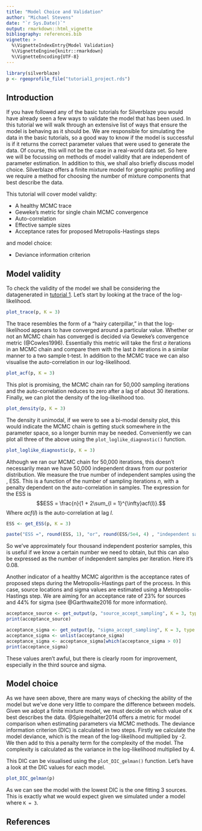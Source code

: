 ```yaml
---
title: "Model Choice and Validation"
author: "Michael Stevens"
date: "`r Sys.Date()`"
output: rmarkdown::html_vignette
bibliography: references.bib
vignette: >
  %\VignetteIndexEntry{Model Validation}
  %\VignetteEngine{knitr::rmarkdown}
  %\VignetteEncoding{UTF-8}
---
```


```r
library(silverblaze)
p <- rgeoprofile_file("tutorial1_project.rds")
```

## Introduction

If you have followed any of the basic tutorials for Silverblaze you would have already seen a few ways to validate the model that has been used. In this tutorial we will walk through an extensive list of ways that ensure the model is behaving as it should be. We are responsible for simulating the data in the basic tutorials, so a good way to know if the model is successful is if it returns the correct parameter values that were used to generate the data. Of course, this will not be the case in a real-world data set. So here we will be focussing on methods of model validity that are independent of parameter estimation. In addition to this, we shall also briefly discuss model choice. Silverblaze offers a finite mixture model for geographic profiling and we require a method for choosing the number of mixture components that best describe the data. 

This tutorial will cover model validty:

* A healthy MCMC trace
* Geweke's metric for single chain MCMC convergence
* Auto-correlation
* Effective sample sizes
* Acceptance rates for proposed Metropolis-Hastings steps

and model choice:

* Deviance information criterion

## Model validity

To check the validity of the model we shall be considering the datagenerated in [tutorial 1](https://michael-stevens-27.github.io/silverblaze/articles/Poisson-basic-implementation.html). Let's start by looking at the trace of the log-likelihood.  

```r
plot_trace(p, K = 3)
```

The trace resembles the form of a "hairy caterpillar," in that the log-likelihood appears to have converged around a particular value. Whether or not an MCMC chain has converged is decided via Geweke's convergence metric (@Cowles1996). Essentially this metric will take the first $a$ iterations in an MCMC chain and compare them with the last $b$ iterations in a similar manner to a two sample t-test. In addition to the MCMC trace we can also visualise the auto-correlation in our log-likelihood.   

```r
plot_acf(p, K = 3)
```

This plot is promising, the MCMC chain ran for 50,000 sampling iterations and the auto-correlation reduces to zero after a lag of about 30 iterations. Finally, we can plot the density of the log-likelihood too. 

```r
plot_density(p, K = 3)
```

The density it unimodal, if we were to see a bi-modal density plot, this would indicate the MCMC chain is getting stuck somewhere in the parameter space, so a longer burnin may be needed. Conveniently we can plot all three of the above using the `plot_loglike_diagnostic()` function.  

```r
plot_loglike_diagnostic(p, K = 3)
```

Although we ran our MCMC chain for 50,000 iterations, this doesn't necessarily mean we have 50,000 independent draws from our posterior distribution. We measure the true number of independent samples using the \emph{effective sample size}, ESS. This is a function of the number of sampling iterations $n$, with a penalty dependent on the auto-correlation in samples. The expression for the ESS is $$ESS = \frac{n}{1 + 2\sum_{l = 1}^{\infty}acf(l)}.$$ Where $acf(l)$ is the auto-correlation at lag $l$.  

```r
ESS <- get_ESS(p, K = 3)
```

```r
paste("ESS =", round(ESS, 1), "or", round(ESS/5e4, 4) , "independent samples per iteration (50,000 sampling iterations)")
```

So we've approximately four thousand independent posterior samples, this is useful if we know a certain number we need to obtain, but this can also be expressed as the number of independent samples per iteration. Here it's 0.08. 

Another indicator of a healthy MCMC algorithm is the acceptance rates of proposed steps during the Metropolis-Hastings part of the process. In this case, source locations and sigma values are estimated using a Metropolis-Hastings step. We are aiming for an acceptance rate of 23% for sources and 44% for sigma (see @Garthwaite2016 for more information). 

```r
acceptance_source <- get_output(p, "source_accept_sampling", K = 3, type = "summary")
print(acceptance_source)
```

```r
acceptance_sigma <- get_output(p, "sigma_accept_sampling", K = 3, type = "summary")
acceptance_sigma <- unlist(acceptance_sigma)
acceptance_sigma <- acceptance_sigma[which(acceptance_sigma > 0)]
print(acceptance_sigma)
```

These values aren't awful, but there is clearly room for improvement, especially in the third source and sigma.  

## Model choice

As we have seen above, there are many ways of checking the ability of the model but we've done very little to compare the difference between models. Given we adopt a finite mixture model, we must decide on which value of `K` best describes the data. @Spiegelhalter2014 offers a metric for model comparison when estimating parameters via MCMC methods. The deviance information criterion (DIC) is calculated in two steps. Firstly we calculate the model deviance, which is the mean of the log-likelihood multiplied by -2. We then add to this a penalty term for the complexity of the model. The complexity is calculated as the variance in the log-likelihood multiplied by 4. 

This DIC can be visualised using the `plot_DIC_gelman()` function. Let's have a look at the DIC values for each model.

```r
plot_DIC_gelman(p)
```

As we can see the model with the lowest DIC is the one fitting 3 sources. This is exactly what we would expect given we simulated under a model where `K = 3`. 

## References
